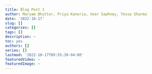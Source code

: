 ```yaml
---
title: Blog Post 1
author: Maryam Bhuttor, Priya Kaneria, Veer Sawhney, Tessa Sharma
date: '2022-10-17'
slug: []
categories: []
tags: []
description: ~
toc: yes
authors: []
series: []
lastmod: '2022-10-17T09:55:30-04:00'
featuredVideo: ~
featuredImage: ~
---
```

